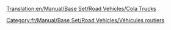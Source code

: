 [[Translation:en/Manual/Base Set/Road Vehicles/Cola Trucks]]

{{fr/Manual/Base Set/Road Vehicles/Vehicule routier|nom      = Camion de coca-cola MightyMover
  |img      = en/Archive/Old 32bpp/MightyMover Cola.png
  |prix     = 4 797£ (9 594$)
  |vitesse  = 48 km/h (30 mph)
  |annualite= 421£ (842$)
  |design   = 1936
  |vie      = 15
  |capacite = 17000 litres de coca-cola
}}
{{fr/Manual/Base Set/Road Vehicles/Vehicule routier|nom      = Camion de coca-cola Powernaught
  |img      = en/Archive/Old 32bpp/Powernaught Cola.png
  |prix     = 6 027£ (12 054$)
  |vitesse  = 88 km/h (55 mph)
  |annualite= 787£ (1 640$)
  |design   = 1975
  |vie      = 15
  |capacite = 19000 litres de coca-cola
}}
{{fr/Manual/Base Set/Road Vehicles/Vehicule routier|nom      = Camion de coca-cola Wizzow
  |img      = en/Archive/Old 32bpp/Wizzow Cola.png
  |prix     = 6 437£ (12 874$)
  |vitesse  = 112 km/h (70 mph)
  |annualite= 1 125£ (2 640$)
  |design   = 2012
  |vie      = 15
  |capacite = 22000 litres de coca-cola
}}

[[Category:fr/Manual/Base Set/Road Vehicles/Véhicules routiers]]